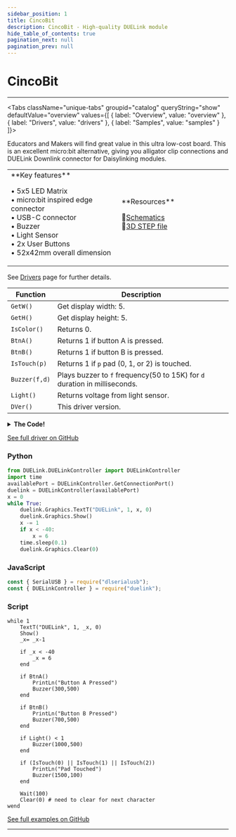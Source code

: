 ```yaml
---
sidebar_position: 1
title: CincoBit
description: CincoBit - High-quality DUELink module
hide_table_of_contents: true
pagination_next: null
pagination_prev: null
---
```



# CincoBit

<ImageSection 
  product="mccincobit-e"
  tagline="Ultra low-cost, micro:bit inspired, educational board"
/>

---

<Tabs className="unique-tabs" groupid="catalog" queryString="show" defaultValue="overview"
  values={[
    {
        label: "Overview",
        value: "overview"
    },
    {
        label: "Drivers",
        value: "drivers"
    },
    {
        label: "Samples",
        value: "samples"
    }
]}>

<TabItem value="overview">

Educators and Makers will find great value in this ultra low-cost board. This is an excellent micro:bit alternative, giving you alligator clip connections and DUELink Downlink connector for Daisylinking modules.

<table><td width='50%'>
**Key features**

• 5x5 LED Matrix<br/>
• micro:bit inspired edge connector<br/>
• USB-C connector<br/>
• Buzzer<br/>
• Light Sensor<br/>
• 2x User Buttons<br/>
• 52x42mm overall dimension<br/>

</td><td width='50%'>
**Resources**
 
📄<a href="/sch/gdl-mccincobit-e.pdf" download>Schematics</a><br/>
🔩<a href="/3d/gdl-mccincobit-e.step" download>3D STEP file</a><br/>
</td></table>

</TabItem>

<TabItem value="drivers">

See [Drivers](/docs/engine/drivers) page for further details.

| Function | Description |
|----------|-------------|
| `GetW()` | Get display width: 5. |
| `GetH()` | Get display height: 5. |
| `IsColor()` | Returns 0. |
| `BtnA()` | Returns 1 if button A is pressed. |
| `BtnB()` | Returns 1 if button B is pressed. |
| `IsTouch(p)` | Returns 1 if `p` pad (0, 1, or 2) is touched. |
| `Buzzer(f,d)` | Plays buzzer to `f` frequency(50 to 15K) for `d` duration in milliseconds. |
| `Light()` | Returns voltage from light sensor. |
| `DVer()` | This driver version. |
<details>
<summary><strong>The Code!</strong></summary>

**CincoBit Driver**

```batch
##### CincoBit Driver #####

fn DVer()
    return 1.0
fend

fn Init()
    BtnEn(BtnPin('A'), 1) # Btn A
    BtnEn(BtnPin('B'), 1) # Btn B
    GfxCfg(4, a1, 5,5,1) # 4: 5x5 type, 0: direct
fend

fn BtnPin(a)
    if a = 'A'
        return 20
    end
    if a = 'B'
        return 23
    end
    while 1
        PrintLn("ERROR!!")
        Wait(200)
    wend
fend

Dim a1[11] = {0, 11,19,18,21,22,7,5,0,8,6} # 0: flag, next 5 for data pins, next 5 for scan pins

fn IsColor()
    return 0
fend

fn GetW()
    return 5
fend

fn GetH()
    return 5
fend

fn BtnA()
    if BtnDown(BtnPin('A')) 
        PrintLn("A pressed")
        return 1
    else
        return 0
    end
fend

fn BtnB()
    if BtnDown(BtnPin('B'))
        PrintLn("B pressed")
        return 1
    else
        return 0
    end
fend

fn Buzzer(f,d)
    Beep(4, f, d)
fend

fn IsTouch(p)
    return Touch(p+1,50,1,100) > 200
fend

fn Light()
    return Trunc(VRead(9)/(ReadVCC() )*100)
fend

Init()

#########################
```

</details>

[See full driver on GitHub](https://github.com/ghi-electronics/duelink-website/tree/main/static/code/drivers)

</TabItem>

<TabItem value="samples">

### Python

```python
from DUELink.DUELinkController import DUELinkController
import time
availablePort = DUELinkController.GetConnectionPort()
duelink = DUELinkController(availablePort)
x = 0
while True:
    duelink.Graphics.TextT("DUELink", 1, x, 0)
    duelink.Graphics.Show()
    x -= 1
    if x < -40:
        x = 6
    time.sleep(0.1)
    duelink.Graphics.Clear(0)
```

### JavaScript

```javascript
const { SerialUSB } = require("dlserialusb");
const { DUELinkController } = require("duelink");
```

### Script

```batch
while 1
    TextT("DUELink", 1, _x, 0)
    Show()
    _x= _x-1

    if _x < -40
        _x = 6
    end
    
    if BtnA()
        PrintLn("Button A Pressed")
        Buzzer(300,500)
    end
    
    if BtnB()
        PrintLn("Button B Pressed")
        Buzzer(700,500)
    end
    
    if Light() < 1
        Buzzer(1000,500)
    end
    
    if (IsTouch(0) || IsTouch(1) || IsTouch(2))
        PrintLn("Pad Touched")
        Buzzer(1500,100)
    end
    
    Wait(100)
    Clear(0) # need to clear for next character
wend
```

[See full examples on GitHub](https://github.com/ghi-electronics/duelink-website/tree/main/static/code/samples)

</TabItem>

</Tabs>

---

<OrderSection
    product="DUELink CincoBit"
    partnumber="GDL-MCCINCOBIT-E"
    price="$0.00"
/>
